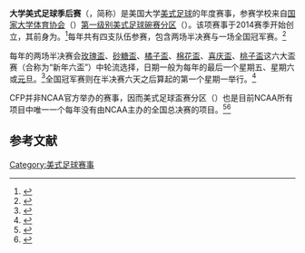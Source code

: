 '''大学美式足球季后赛'''（{{lang-en|College Football Playoff}}，简称{{lang|en|CFP}}）是美国大学[[美式足球|美式足球]]的年度赛事，参赛学校来自[[国家大学体育协会|国家大学体育协会]]（{{lang|en|NCAA}}）[[NCAA第一级别|第一级别]][[NCAA第一级别美式足球碗赛分区|美式足球碗赛分区]]（{{lang|en|FBS}}）。该项赛事于2014赛季开始创立，其前身为{{link-en|冠军盃系列赛|Bowl Championship Series}}。<ref name=McMurphy>{{cite web|url=http://espn.go.com/college-football/story/_/id/9204021/football-playoff-name-site|title=Football playoff has name and site|last=McMurphy|first=Brett|date=April 24, 2013|publisher=[[ESPN|ESPN]]|accessdate=April 24, 2013|archive-date=2016-03-03|archive-url=https://web.archive.org/web/20160303215744/http://espn.go.com/college-football/story/_/id/9204021/football-playoff-name-site|dead-url=no}}</ref>每年共有四支队伍参赛，包含两场半决赛与一场全国冠军赛。<ref name="usat">{{cite news |url=http://www.usatoday.com/story/sports/ncaaf/2013/04/24/college-football-playoff-questions-and-answers/2111419/ |title=Questions and answers for the College Football Playoff |last=Wolken |first=Dan |date=April 25, 2013 |publisher=[[USA_Today|USA Today]] |accessdate=April 25, 2013 |archive-date=2020-11-06 |archive-url=https://web.archive.org/web/20201106233521/https://www.usatoday.com/story/sports/ncaaf/2013/04/24/college-football-playoff-questions-and-answers/2111419/ |dead-url=no }}</ref>

每年的两场半决赛会[[玫瑰盃|玫瑰盃]]、[[砂糖盃|砂糖盃]]、[[橘子盃|橘子盃]]、[[棉花盃|棉花盃]]、[[喜庆盃|喜庆盃]]、[[桃子盃|桃子盃]]这六大盃赛（合称为“新年六盃”）中轮流选择，日期一般为每年的最后一个星期五、星期六或[[元旦|元旦]]。<ref name="espncom-cfpchanges">{{cite web|title=College Football Playoff tweaks dates in upcoming seasons|url=http://espn.go.com/college-football/story/_/id/17163763/college-football-playoff-moves-some-new-year-eve-dates|website=ESPN.com|accessdate=28 July 2016|archive-date=2016-08-01|archive-url=https://web.archive.org/web/20160801075419/http://espn.go.com/college-football/story/_/id/17163763/college-football-playoff-moves-some-new-year-eve-dates|dead-url=no}}</ref>全国冠军赛则在半决赛六天之后算起的第一个星期一举行。<ref name="espn-official">{{cite web|title=Playoff plan to run through 2025|author=Heather Dinch|publisher=ESPN.com|date=June 27, 2012|accessdate=August 10, 2013|url=http://espn.go.com/college-football/story/_/id/8099187/ncaa-presidents-approve-four-team-college-football-playoff-beginning-2014|archive-date=2012-06-27|archive-url=https://web.archive.org/web/20120627034357/http://espn.go.com/college-football/story/_/id/8099187/ncaa-presidents-approve-four-team-college-football-playoff-beginning-2014|dead-url=no}}</ref>

CFP并非NCAA官方举办的赛事，因而美式足球盃赛分区（{{lang|en|FBS}}）也是目前NCAA所有项目中唯一一个每年没有由NCAA主办的全国总决赛的项目。<ref>{{cite news|author1=C.N.|title=The business of college football: Undisputed champs in a disputed sport|url=http://www.economist.com/blogs/gametheory/2015/01/business-college-football|website=The Economist|accessdate=6 September 2015|date=14 January 2015|archive-date=2017-08-24|archive-url=https://web.archive.org/web/20170824174448/https://www.economist.com/blogs/gametheory/2015/01/business-college-football|dead-url=no}}</ref><ref name=dodd>{{cite web|last1=Dodd|first1=Dennis|title=Fringe benefit of College Football Playoff? No more mythical titles|url=http://www.cbssports.com/collegefootball/writer/dennis-dodd/24596069/fringe-benefit-of-college-football-playoff-no-more-mythical-titles|website=CBS Sports|accessdate=6 September 2015|date=24 June 2014|archive-date=2016-03-10|archive-url=https://web.archive.org/web/20160310075217/http://www.cbssports.com/collegefootball/writer/dennis-dodd/24596069/fringe-benefit-of-college-football-playoff-no-more-mythical-titles|dead-url=no}}</ref>

== 参考文献 ==
{{reflist}}

{{Bowl game navbox}}

[[Category:美式足球赛事|Category:美式足球赛事]]